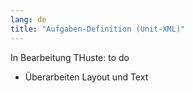 ```yaml
---
lang: de
title: "Aufgaben-Definition (Unit-XML)"
---
```


::: {.callout-note}
In Bearbeitung THuste: to do

* Überarbeiten Layout und Text

:::